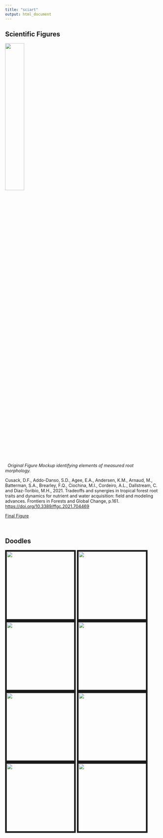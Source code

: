 ```yaml
---
title: "sciart"
output: html_document
---
```


<link rel="stylesheet" href="styles.css" type="text/css">

## Scientific Figures
 <div class="row">
<div class="column-left">
<img src="images/composite.png" style="width:35%; border:0px solid; margin-right: 0px">  
&nbsp;
*Original Figure Mockup identifying elements of measured root morphology.*

</div>

<div class="column-center">

</div>

<div class="column-right">

Cusack, D.F., Addo-Danso, S.D., Agee, E.A., Andersen, K.M., Arnaud, M., Batterman, S.A., Brearley, F.Q., Ciochina, M.I., Cordeiro, A.L., Dallstream, C. and Diaz-Toribio, M.H., 2021. Tradeoffs and synergies in tropical forest root traits and dynamics for nutrient and water acquisition: field and modeling advances. Frontiers in Forests and Global Change, p.161. [https://doi.org/10.3389/ffgc.2021.704469](https://doi.org/10.3389/ffgc.2021.704469) 


[Final Figure](https://www.frontiersin.org/files/Articles/704469/ffgc-04-704469-HTML-r1/image_m/ffgc-04-704469-g001.jpg)

</div>
</div>
<div class="row">
&nbsp; &nbsp; &nbsp;  

## Doodles

<img src="images/sciart_1.jpeg" style="height:220px; border:5px solid;" align="center">
<img src="images/sciart_2.jpeg" style="height:220px; border:5px solid;"  align="center">
<img src="images/sciart_3.jpeg" style="height:220px; border:5px solid;" align="center">
<img src="images/sciart_4.jpeg" style="height:220px; border:5px solid;" align="center">
<img src="images/sciart_5.jpeg" style="height:220px; border:5px solid;"  align="center">
<img src="images/methods_illustration.png" style="height:220px; border:5px solid;"  align="center">
<img src="images/sciart_6.jpeg" style="height:220px; border:5px solid;"  align="center">
<img src="images/sciart_7.jpeg" style="height:220px; border:5px solid;"  align="center">

</div>
